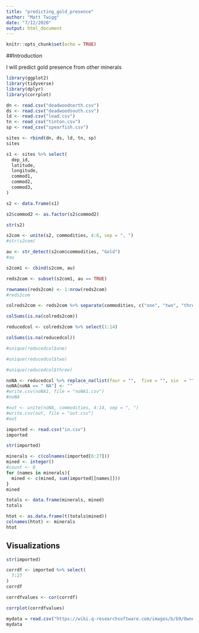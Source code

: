 ```yaml
---
title: "predicting_gold_presence"
author: "Matt Twigg"
date: "7/12/2020"
output: html_document
---
```


```r
knitr::opts_chunk$set(echo = TRUE)
```

##Introduction  

I will predict gold presence from other minerals

```r
library(ggplot2)
library(tidyverse)
library(dplyr)
library(corrplot)
```

```r
dn <- read.csv("deadwoodnorth.csv")
ds <- read.csv("deadwoodsouth.csv")
ld <- read.csv("lead.csv")
tn <- read_csv("tinton.csv")
sp <- read_csv("spearfish.csv")
```



```r
sites <- rbind(dn, ds, ld, tn, sp)
sites
```




```r
s1 <- sites %>% select(
  dep_id,
  latitude,
  longitude,
  commod1,
  commod2,
  commod3,
)
```


```r
s2 <- data.frame(s1)
```


```r
s2$commod2 <- as.factor(s2$commod2)
```

```r
str(s2)
```
```r
s2com <- unite(s2, commodities, 4:6, sep = ", ")
#str(s2com)
```
```r
au <- str_detect(s2com$commodities, "Gold")
#au
```

```r
s2com1 <- cbind(s2com, au)
```

```r
reds2com <- subset(s2com1, au == TRUE)
```

```r
rownames(reds2com) <- 1:nrow(reds2com)
#reds2com
```


```r
colreds2com <- reds2com %>% separate(commodities, c("one", "two", "three", "four", "five", "six", "seven", "eight", "nine", "ten", "eleven", "twelve", "thirteen", "fourteen", "fifteen", "sixteen", "seventeen", "eighteen"), "," ) 
```
```r
colSums(is.na(colreds2com))
```
```r
reducedcol <- colreds2com %>% select(1:14)
```

```r
colSums(is.na(reducedcol))
```

```r
#unique(reducedcol$one)
```

```r
#unique(reducedcol$two)
```


```r
#unique(reducedcol$three)
```

```r
noNA <- reducedcol %>% replace_na(list(four = "",  five = "", six  = "", seven  = "", eight  = "", nine = "", ten  = "", eleven  = ""))
noNA[noNA == " NA"] <- ""
#write.csv(noNA1, file = "noNA1.csv")
#noNA

```


```r
#out <- unite(noNA, commodities, 4:14, sep = ", ")
#write.csv(out, file = "out.csv")
#out
```
```r
imported <- read.csv("in.csv")
imported
```

```r
str(imported)
```


```r
minerals <- c(colnames(imported[6:27]))
mined <- integer()
#count <- 0
for (names in minerals){
  mined <- c(mined, sum(imported[[names]]))
}
mined
```


```r
totals <- data.frame(minerals, mined)
totals
```



```r
htot <- as.data.frame(t(totals$mined))
colnames(htot) <- minerals
htot
```

## Visualizations 
```r
str(imported)
```


```r
corrdf <- imported %>% select(
  7:27
)
corrdf
```

```r
corrdfvalues <- cor(corrdf)
```


```r
corrplot(corrdfvalues)
```






#####################################################################################

```r
mydata = read.csv("https://wiki.q-researchsoftware.com/images/b/b9/Ownership.csv", header = TRUE, fileEncoding="latin1")
mydata
```








